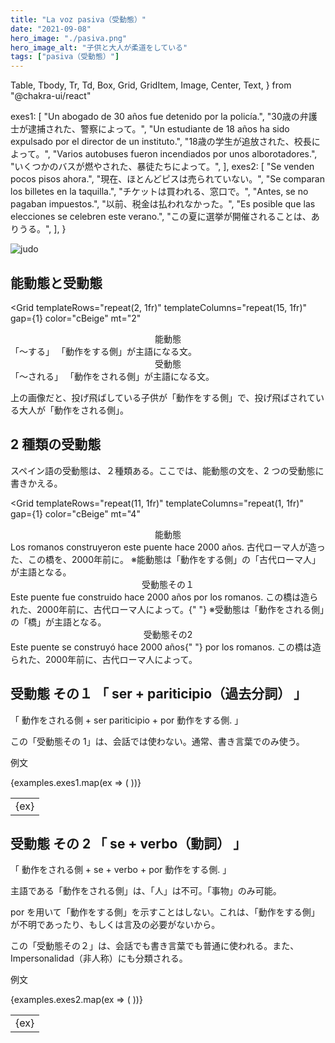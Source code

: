 ```yaml
---
title: "La voz pasiva（受動態）"
date: "2021-09-08"
hero_image: "./pasiva.png"
hero_image_alt: "子供と大人が柔道をしている"
tags: ["pasiva（受動態）"]
---
```


  Table,
  Tbody,
  Tr,
  Td,
  Box,
  Grid,
  GridItem,
  Image,
  Center,
  Text,
} from "@chakra-ui/react"


  exes1: [
    "Un abogado de 30 años fue detenido por la policía.",
    "30歳の弁護士が逮捕された、警察によって。",
    "Un estudiante de 18 años ha sido expulsado por el director de un instituto.",
    "18歳の学生が追放された、校長によって。",
    "Varios autobuses fueron incendiados por unos alborotadores.",
    "いくつかのバスが燃やされた、暴徒たちによって。",
  ],
  exes2: [
    "Se venden pocos pisos ahora.",
    "現在、ほとんどピスは売られていない。",
    "Se comparan los billetes en la taquilla.",
    "チケットは買われる、窓口で。",
    "Antes, se no pagaban impuestos.",
    "以前、税金は払われなかった。",
    "Es posible que las elecciones se celebren este verano.",
    "この夏に選挙が開催されることは、ありうる。",
  ],
}

<Box>
  <Image src={image} alt="judo" />
</Box>

## 能動態と受動態

<Grid
  templateRows="repeat(2, 1fr)"
  templateColumns="repeat(15, 1fr)"
  gap={1}
  color="cBeige"
  mt="2"
>
  <Center as={GridItem} rowSpan={1} colSpan={2} bg="cBlue3">
    能動態
  </Center>
  <GridItem rowSpan={1} colSpan={3} bg="cBlue3" p="1">
    「〜する」
  </GridItem>
  <GridItem rowSpan={1} colSpan={10} bg="cBlue3" p="1">
    「動作をする側」が主語になる文。
  </GridItem>
  <Center as={GridItem} rowSpan={1} colSpan={2} bg="cBlue3">
    受動態
  </Center>
  <GridItem rowSpan={1} colSpan={3} bg="cBlue3" p="1">
    「〜される」
  </GridItem>
  <GridItem rowSpan={1} colSpan={10} bg="cBlue3" p="1">
    「動作をされる側」が主語になる文。
  </GridItem>
</Grid>

上の画像だと、投げ飛ばしている子供が「動作をする側」で、投げ飛ばされている大人が「動作をされる側」。

## 2 種類の受動態

スペイン語の受動態は、２種類ある。ここでは、能動態の文を、2 つの受動態に書きかえる。

<Grid
  templateRows="repeat(11, 1fr)"
  templateColumns="repeat(1, 1fr)"
  gap={1}
  color="cBeige"
  mt="4"
>
  <Center as={GridItem} rowSpan={1} colSpan={1} bg="cGray2">
    能動態
  </Center>
  <GridItem rowSpan={1} colSpan={1} bg="cGray2" p="2">
    Los romanos construyeron este puente hace 2000 años.
  </GridItem>
  <GridItem rowSpan={1} colSpan={1} bg="cGray2" p="2">
    古代ローマ人が造った、この橋を、2000年前に。
  </GridItem>
  <GridItem rowSpan={1} colSpan={1} bg="cGray2" p="2" color="cBeige">
    ※能動態は「動作をする側」の「古代ローマ人」が主語となる。
  </GridItem>
  <Center as={GridItem} rowSpan={1} colSpan={1} bg="cRed">
    受動態その１
  </Center>
  <GridItem rowSpan={1} colSpan={1} bg="cRed" p="2">
    Este puente fue construido hace 2000 años por los romanos.
  </GridItem>
  <GridItem rowSpan={1} colSpan={1} bg="cRed" p="2">
    この橋は造られた、2000年前に、古代ローマ人によって。{" "}
  </GridItem>
  <GridItem rowSpan={1} colSpan={1} bg="cRed" p="2" color="cBeige">
    ※受動態は「動作をされる側」の「橋」が主語となる。
  </GridItem>
  <Center as={GridItem} rowSpan={1} colSpan={1} bg="cBlue2">
    受動態その2
  </Center>
  <GridItem rowSpan={1} colSpan={1} bg="cBlue2" p="2">
    Este puente se construyó hace 2000 años{" "}
    <Text as="del">por los romanos.</Text>
  </GridItem>
  <GridItem rowSpan={1} colSpan={1} bg="cBlue2" p="2">
    この橋は造られた、2000年前に、<Text as="del">古代ローマ人によって。</Text>
  </GridItem>
</Grid>

## 受動態 その１ 「 ser + pariticipio（過去分詞） 」

<Box bg="cGray" color="cBeige" p="3" mt="4" mb="8">
  「 動作をされる側 + ser pariticipio + por 動作をする側. 」
</Box>

この「受動態その 1」は、会話では使わない。通常、書き言葉でのみ使う。

<Text mt="10">例文</Text>

<Table variant="striped" colorScheme="blackAlpha" mt="3" mb="8">
  <Tbody>
    {examples.exes1.map(ex => (
      <Tr key={ex}>
        <Td>{ex}</Td>
      </Tr>
    ))}
  </Tbody>
</Table>

## 受動態 その 2 「 se + verbo（動詞） 」

<Box bg="cGray" color="cBeige" p="3" mt="4">
  「 動作をされる側 + se + verbo + <Text as="del">por 動作をする側.</Text> 」
</Box>

主語である「動作をされる側」は、「人」は不可。「事物」のみ可能。

por を用いて「動作をする側」を示すことはしない。これは、「動作をする側」が不明であったり、もしくは言及の必要がないから。

この「受動態その２」は、会話でも書き言葉でも普通に使われる。また、 Impersonalidad（非人称）にも分類される。

<Text mt="10">例文</Text>

<Table variant="striped" colorScheme="blackAlpha" mt="3" mb="8">
  <Tbody>
    {examples.exes2.map(ex => (
      <Tr key={ex}>
        <Td>{ex}</Td>
      </Tr>
    ))}
  </Tbody>
</Table>
